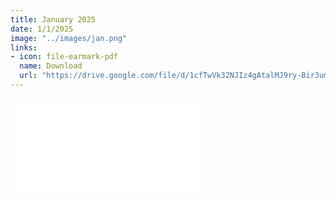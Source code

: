 ```yaml
---
title: January 2025
date: 1/1/2025
image: "../images/jan.png"
links:
- icon: file-earmark-pdf
  name: Download
  url: "https://drive.google.com/file/d/1cfTwVk32NJIz4gAtalMJ9ry-Bir3umcG/view?usp=drive_link"
---
```


![](jan_2025.pdf){#news .ar4x3}
